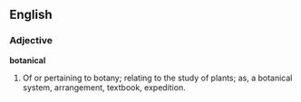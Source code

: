 ==English==

===Adjective===

'''botanical'''

#Of or pertaining to botany; relating to the study of plants; as, a botanical system, arrangement, textbook, expedition.